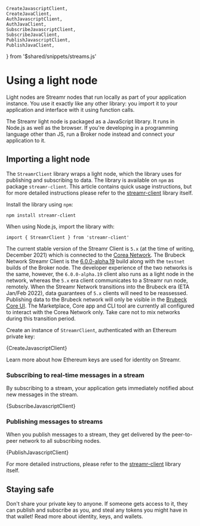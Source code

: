 
    CreateJavascriptClient,
    CreateJavaClient,
    AuthJavascriptClient,
    AuthJavaClient,
    SubscribeJavascriptClient,
    SubscribeJavaClient,
    PublishJavascriptClient,
    PublishJavaClient,
} from '$shared/snippets/streams.js'

# Using a light node

Light nodes are Streamr nodes that run locally as part of your application instance. You use it exactly like any other library: you import it to your application and interface with it using function calls.

The Streamr light node is packaged as a JavaScript library. It runs in Node.js as well as the browser. If you're developing in a programming language other than JS, <Link to={docsLinks.installingABrokerNode}>run a Broker node</Link> instead and <Link to={docsLinks.connectingApplications}>connect your application</Link> to it.

## Importing a light node

The `StreamrClient` library wraps a light node, which the library uses for publishing and subscribing to data. The library is available on `npm` as package `streamr-client`. This article contains quick usage instructions, but for more detailed instructions please refer to the [streamr-client](https://www.npmjs.com/package/streamr-client) library itself.

Install the library using `npm`:

```
npm install streamr-client
```

When using Node.js, import the library with:

```
import { StreamrClient } from 'streamr-client'
```

<Warning>

The current stable version of the Streamr Client is `5.x` (at the time of writing, December 2021) which is connected to the [Corea Network](https://streamr.network/roadmap). The Brubeck Network Streamr Client is the [6.0.0-alpha.19](https://www.npmjs.com/package/streamr-client/v/6.0.0-alpha.19) build along with the `testnet` builds of the Broker node. The developer experience of the two networks is the same, however, the `6.0.0-alpha.19` client also runs as a light node in the network, whereas the `5.x` era client communicates to a Streamr run node, remotely. When the Streamr Network transitions into the Brubeck era (ETA Jan/Feb 2022), data guarantees of `5.x` clients will need to be reassessed. Publishing data to the Brubeck network will only be visible in the [Brubeck Core UI](https://brubeck.streamr.network). The Marketplace, Core app and CLI tool are currently all configured to interact with the Corea Network only. Take care not to mix networks during this transition period.

</Warning>

Create an instance of `StreamrClient`, authenticated with an Ethereum private key:

<CodeSnippet language="javascript">{CreateJavascriptClient}</CodeSnippet>

Learn more about how Ethereum keys are used for <Link to={docsLinks.identity}>identity on Streamr</Link>.

### Subscribing to real-time messages in a stream

By subscribing to a <Link to={docsLinks.streams}>stream</Link>, your application gets immediately notified about new messages in the stream.

<CodeSnippet language="javascript">{SubscribeJavascriptClient}</CodeSnippet>

### Publishing messages to streams

When you publish messages to a stream, they get delivered by the peer-to-peer network to all subscribing nodes.

<CodeSnippet language="javascript">{PublishJavascriptClient}</CodeSnippet>

For more detailed instructions, please refer to the [streamr-client](https://www.npmjs.com/package/streamr-client) library itself.

## Staying safe

Don't share your private key to anyone. If someone gets access to it, they can publish and subscribe as you, and steal any tokens you might have in that wallet! Read more about <Link to={docsLinks.identity}>identity, keys, and wallets</Link>.
